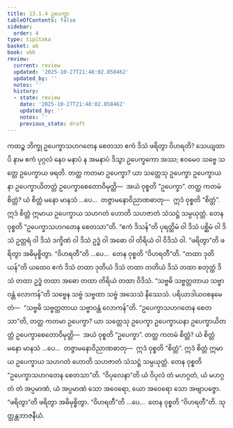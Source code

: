 ```yaml
---
title: 13.1.4 ဥပေက္ခာ
tableOfContents: false
sidebar:
  order: 4
type: tipitaka
basket: ab
book: vbh
review:
  current: review
  updated: '2025-10-27T21:48:02.858462'
  updated_by: ''
  notes: ''
  history:
  - state: review
    date: '2025-10-27T21:48:02.858462'
    updated_by: ''
    notes: ''
    previous_state: draft
---
```



<ReviewStatus review={frontmatter.review} showDetails={true} />

<HypothesisAnnotation frontmatter={frontmatter} />

<DynamicBreadcrumb />

<Division number="673" book="vbh" e="ch" v="30" p="288">

<Paragraph number="1976" book="vbh">
ကထဉ္စ ဘိက္ခု ဥပေက္ခာသဟဂတေန စေတသာ ဧကံ ဒိသံ ဖရိတွာ ဝိဟရတိ? သေယျထာပိ နာမ ဧကံ ပုဂ္ဂလံ နေဝ မနာပံ န အမနာပံ ဒိသွာ ဥပေက္ခကော အဿ; ဧဝမေဝ သဗ္ဗေ သတ္တေ ဥပေက္ခာယ ဖရတိ.
</Paragraph>

<Paragraph number="1977" book="vbh">
တတ္ထ ကတမာ ဥပေက္ခာ? ယာ သတ္တေသု ဥပေက္ခာ ဥပေက္ခာယနာ ဥပေက္ခာယိတတ္တံ ဥပေက္ခာစေတောဝိမုတ္တိ—  အယံ ဝုစ္စတိ “ဥပေက္ခာ”.
</Paragraph>

<Paragraph number="1978" book="vbh">
တတ္ထ ကတမံ စိတ္တံ? ယံ စိတ္တံ မနော မာနသံ …ပေ…  တဇ္ဇာမနောဝိညာဏဓာတု—  ဣဒံ ဝုစ္စတိ “စိတ္တံ”. ဣဒံ စိတ္တံ ဣမာယ ဥပေက္ခာယ သဟဂတံ ဟောတိ သဟဇာတံ သံသဋ္ဌံ သမ္ပယုတ္တံ. တေန ဝုစ္စတိ “ဥပေက္ခာသဟဂတေန စေတသာ”တိ.
</Paragraph>

</Division>
<Division number="674" book="vbh" e="ch" v="30" p="288">

<Paragraph number="1979" book="vbh">
“ဧကံ ဒိသန်”တိ ပုရတ္ထိမံ ဝါ ဒိသံ ပစ္ဆိမံ ဝါ ဒိသံ ဥတ္တရံ ဝါ ဒိသံ ဒက္ခိဏံ ဝါ ဒိသံ ဥဒ္ဓံ ဝါ အဓော ဝါ တိရိယံ ဝါ ဝိဒိသံ ဝါ.
</Paragraph>

</Division>
<Division number="675" book="vbh" e="ch" v="30" p="289">

<Paragraph number="1980" book="vbh">
“ဖရိတွာ”တိ ဖရိတွာ အဓိမုစ္စိတွာ.
</Paragraph>

</Division>
<Division number="676" book="vbh" e="ch" v="30" p="289">

<Paragraph number="1981" book="vbh">
“ဝိဟရတီ”တိ …ပေ…  တေန ဝုစ္စတိ “ဝိဟရတီ”တိ.
</Paragraph>

</Division>
<Division number="677" book="vbh" e="ch" v="30" p="289">

<Paragraph number="1982" book="vbh">
“တထာ ဒုတိယန်”တိ ယထေဝ ဧကံ ဒိသံ တထာ ဒုတိယံ ဒိသံ တထာ တတိယံ ဒိသံ တထာ စတုတ္ထံ ဒိသံ တထာ ဥဒ္ဓံ တထာ အဓော တထာ တိရိယံ တထာ ဝိဒိသံ.
</Paragraph>

</Division>
<Division number="678" book="vbh" e="ch" v="30" p="289">

<Paragraph number="1983" book="vbh">
“သဗ္ဗဓိ သဗ္ဗတ္တတာယ သဗ္ဗာဝန္တံ လောကန်”တိ သဗ္ဗေန သဗ္ဗံ သဗ္ဗထာ သဗ္ဗံ အသေသံ နိဿေသံ. ပရိယာဒါယဝစနမေတံ—  “သဗ္ဗဓိ သဗ္ဗတ္တတာယ သဗ္ဗာဝန္တံ လောကန်”တိ.
</Paragraph>

</Division>
<Division number="679" book="vbh" e="ch" v="30" p="289">

<Paragraph number="1984" book="vbh">
“ဥပေက္ခာသဟဂတေန စေတသာ”တိ, တတ္ထ ကတမာ ဥပေက္ခာ? ယာ သတ္တေသု ဥပေက္ခာ ဥပေက္ခာယနာ ဥပေက္ခာယိတတ္တံ ဥပေက္ခာစေတောဝိမုတ္တိ—  အယံ ဝုစ္စတိ “ဥပေက္ခာ”.
</Paragraph>

<Paragraph number="1985" book="vbh">
တတ္ထ ကတမံ စိတ္တံ? ယံ စိတ္တံ မနော မာနသံ …ပေ…  တဇ္ဇာမနောဝိညာဏဓာတု—  ဣဒံ ဝုစ္စတိ “စိတ္တံ”. ဣဒံ စိတ္တံ ဣမာယ ဥပေက္ခာယ သဟဂတံ ဟောတိ သဟဇာတံ သံသဋ္ဌံ သမ္ပယုတ္တံ. တေန ဝုစ္စတိ “ဥပေက္ခာသဟဂတေန စေတသာ”တိ.
</Paragraph>

</Division>
<Division number="680" book="vbh" e="ch" v="30" p="289">

<Paragraph number="1986" book="vbh">
“ဝိပုလေနာ”တိ ယံ ဝိပုလံ တံ မဟဂ္ဂတံ, ယံ မဟဂ္ဂတံ တံ အပ္ပမာဏံ, ယံ အပ္ပမာဏံ သော အဝေရော, ယော အဝေရော သော အဗျာပဇ္ဇော.
</Paragraph>

</Division>
<Division number="681" book="vbh" e="ch" v="30" p="289">

<Paragraph number="1987" book="vbh">
“ဖရိတွာ”တိ ဖရိတွာ အဓိမုစ္စိတွာ.
</Paragraph>

</Division>
<Division number="682" book="vbh" e="ch" v="30" p="289">

<Paragraph number="1988" book="vbh">
“ဝိဟရတီ”တိ …ပေ…  တေန ဝုစ္စတိ “ဝိဟရတီ”တိ.

</Paragraph>
</Division>

<Paragraph number="1989" type="center" book="vbh">
သုတ္တန္တဘာဇနီယံ.
</Paragraph>